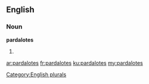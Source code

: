 ==English==

===Noun===
'''pardalotes'''

# {{plural of|pardalote}}

[[Category:English plurals]]

[[ar:pardalotes]]
[[fr:pardalotes]]
[[ku:pardalotes]]
[[my:pardalotes]]